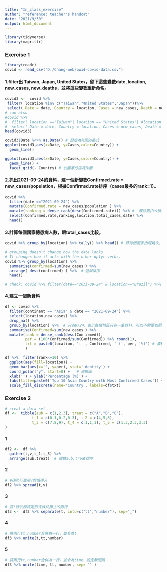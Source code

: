 ```yaml
---
title: "In_class_exercise"
author: "reference: teacher's handout"
date: "2021/9/30"
output: html_document
---
```


```r
library(tidyverse)
library(magrittr)
```

### Exercise 1
```r
library(readr)
covid <- read_csv("D:/Chang-web/owid-covid-data.csv")
```

#### 1.filter出 Taiwan, Japan, United States，留下這些變數date, location, new_cases, new_deaths，並將這些變數重新命名。
```r

covid3 <-  covid %>% 
 filter( location %in% c("Taiwan","United States","Japan"))%>%
 select( Date = date, Country = location, Cases = new_cases, Death = new_deaths )  # change var name
# can also 
#covid %>% 
#  filter( location =="Taiwan"| location == "United States"| #location =="Japan" ) %>%
#  select( Date = date, Country = location, Cases = new_cases, Death = new_deaths )  
head(covid3)

covid3$Date %<>% as.Date() # 設定為時間的格式
ggplot(covid3,aes(x=Date, y=Cases,color=Country)) +
  geom_line() 

ggplot(covid3,aes(x=Date, y=Cases,color=Country)) +
  geom_line() + 
  facet_grid(~ Country) # 依國家分區塊作圖
```

#### 2.抓出2021-09-24的資料，建一個新變數Confirmed.rate = new_cases/population，根據Confirmed.rate排序（cases最多的rank=1）。
```r
covid %>% 
  filter(date =="2021-09-24") %>% 
  mutate(Confirmed.rate = new_cases/population ) %>% 
  mutate(ranking = dense_rank(desc(Confirmed.rate))) %>% #  確診數由大排到小，使用dense_rank()排序
  select(Confirmed.rate,ranking,location,total_cases,date) %>% 
  head()
```


#### 3.計算每個國家總患病人數，跟total_cases比較。
```r
covid %>% group_by(location) %>% tally() %>% head() # 算每個國家出現幾次，並不是cases

# grouping doesn't change how the data looks
# It changes how it acts with the other dplyr verbs.
covid %>% group_by(location) %>% 
  summarise(confirmed=sum(new_cases)) %>% 
  arrange( desc(confirmed) ) %>%  # 遞減排序
  head()

# check: covid %>% filter(date=="2021-09-24" & location=="Brazil") %>% select(total_cases)
```


#### 4.建立一個新資料
```r
df <- covid %>%  
  filter(continent == "Asia" & date == "2021-09-24") %>% 
  select(location,new_cases) %>% 
  drop_na() %>% 
  group_by(location) %>%  # 只有9/24，表示每個地區只有一筆資料，可以不需要依照地區分群
  summarise(Confirmed=sum(new_cases)) %>% 
  mutate(rank = dense_rank(desc(Confirmed)),
         per = (100*Confirmed/sum(Confirmed)) %>% round(1),
         txt = paste0(location, ': ', Confirmed, ' (', per, '%)') # 資料顯示的形式
         ) 

df %>%  filter(rank<=10) %>% 
  ggplot(aes(fill=location)) +
  geom_bar(aes(x='', y=per), stat='identity') +
  coord_polar("y", start=0) +   # 圓餅圖
  xlab('') + ylab('Percentage (%)') +  
  labs(title=paste0('Top 10 Asia Country with Most Confirmed Cases')) +
  scale_fill_discrete(name='Country', labels=df$txt)
```


### Exercise 2 

```r
# creat a data set
df <-  tibble(sub = c(1,2,3), treat = c("A","B","C"),
            t_1 = c(0.1,0.2,0.3), t_2 = c(4,5,6),
            t_3 = c(7,8,9), t_4 = c(1,1,1), t_5 = c(1.3,2.3,3.3)
)
```

#### 1
```r
df2 <-  df %>% 
  gather(t,v,t_1:t_5) %>% 
  arrange(sub,treat)  # 根據sub,treat排序 
```

#### 2
```r
# 拆解t行並用v的值帶入
df2 %>% spread(t,v) 
```

#### 3
```r
# 將t行依照特定形式拆成獨立的兩行
df3 <-  df2 %>% separate(t, into=c("tt","number"), sep="_") 
```

#### 4
```r
# 將兩行tt,number合併為一行，並令為t
df3 %>% unite(t,tt,number)
```

#### 5
```r
# 將兩行tt,number合併為一行，並令為time，設定無間隔
df3 %>% unite(time, tt, number, sep= "" ) 

```


